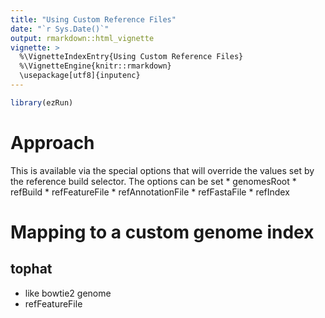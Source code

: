 ```yaml
---
title: "Using Custom Reference Files"
date: "`r Sys.Date()`"
output: rmarkdown::html_vignette
vignette: >
  %\VignetteIndexEntry{Using Custom Reference Files}
  %\VignetteEngine{knitr::rmarkdown}
  \usepackage[utf8]{inputenc}
---
```


```r
library(ezRun)
```

<!-- see: http://stackoverflow.com/questions/19372260/how-to-get-rstudio-to-automatically-compile-r-markdown-vignettes -->
<!-- use knit button or devtools::build_vignettes() -->
<!-- do not use: devtools::install(build_vignettes = TRUE) -->

# Approach

This is available via the special options that will override the values set by the reference build selector.
The options can be set
* genomesRoot
* refBuild
* refFeatureFile
* refAnnotationFile
* refFastaFile
* refIndex





# Mapping to a custom genome index

## tophat
* like bowtie2 genome
* refFeatureFile


